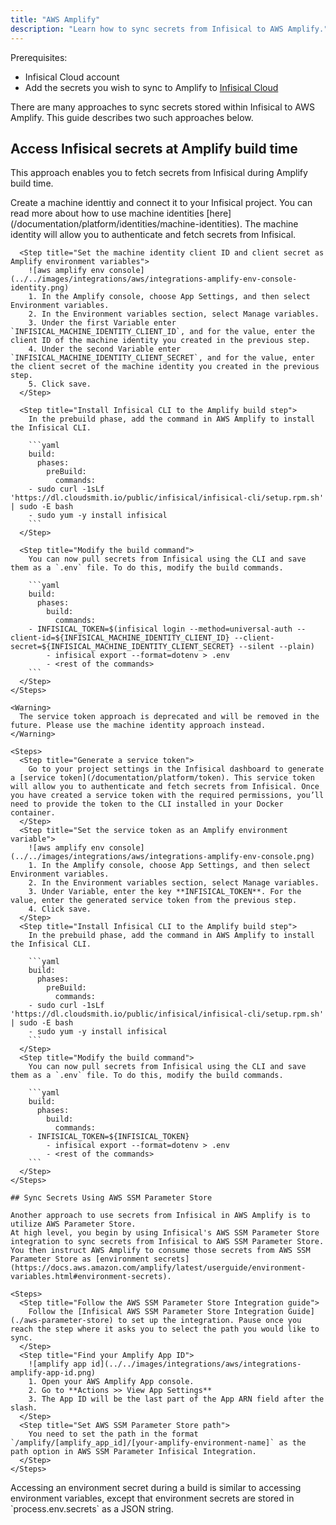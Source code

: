 ```yaml
---
title: "AWS Amplify"
description: "Learn how to sync secrets from Infisical to AWS Amplify."
---
```


Prerequisites:
- Infisical Cloud account
- Add the secrets you wish to sync to Amplify to [Infisical Cloud](https://app.infisical.com)

There are many approaches to sync secrets stored within Infisical to AWS Amplify. This guide describes two such approaches below. 

## Access Infisical secrets at Amplify build time

This approach enables you to fetch secrets from Infisical during Amplify build time. 

<Tabs>

  <Tab title="Machine Identity (Recommended)">
    <Steps>
      <Step title="Create a machine identity">
          Create a machine identtiy and connect it to your Infisical project. You can read more about how to use machine identities [here](/documentation/platform/identities/machine-identities). The machine identity will allow you to authenticate and fetch secrets from Infisical.
      </Step> 

      <Step title="Set the machine identity client ID and client secret as Amplify environment variables">
        ![aws amplify env console](../../images/integrations/aws/integrations-amplify-env-console-identity.png)
        1. In the Amplify console, choose App Settings, and then select Environment variables.
        2. In the Environment variables section, select Manage variables.
        3. Under the first Variable enter `INFISICAL_MACHINE_IDENTITY_CLIENT_ID`, and for the value, enter the client ID of the machine identity you created in the previous step.
        4. Under the second Variable enter `INFISICAL_MACHINE_IDENTITY_CLIENT_SECRET`, and for the value, enter the client secret of the machine identity you created in the previous step.
        5. Click save.
      </Step>

      <Step title="Install Infisical CLI to the Amplify build step">
        In the prebuild phase, add the command in AWS Amplify to install the Infisical CLI.

        ```yaml
        build:
          phases:
            preBuild:
              commands:
        - sudo curl -1sLf 'https://dl.cloudsmith.io/public/infisical/infisical-cli/setup.rpm.sh' | sudo -E bash
        - sudo yum -y install infisical
        ```
      </Step>

      <Step title="Modify the build command">
        You can now pull secrets from Infisical using the CLI and save them as a `.env` file. To do this, modify the build commands.

        ```yaml
        build:
          phases:
            build:
              commands:
        - INFISICAL_TOKEN=$(infisical login --method=universal-auth --client-id=${INFISICAL_MACHINE_IDENTITY_CLIENT_ID} --client-secret=${INFISICAL_MACHINE_IDENTITY_CLIENT_SECRET} --silent --plain)
            - infisical export --format=dotenv > .env
            - <rest of the commands>
        ```
      </Step>
    </Steps>

  </Tab>

  <Tab title="Service Token (Deprecated)">
    
    <Warning>
      The service token approach is deprecated and will be removed in the future. Please use the machine identity approach instead.
    </Warning>
    
    <Steps>
      <Step title="Generate a service token">
        Go to your project settings in the Infisical dashboard to generate a [service token](/documentation/platform/token). This service token will allow you to authenticate and fetch secrets from Infisical. Once you have created a service token with the required permissions, you’ll need to provide the token to the CLI installed in your Docker container.
      </Step>
      <Step title="Set the service token as an Amplify environment variable">
        ![aws amplify env console](../../images/integrations/aws/integrations-amplify-env-console.png)
        1. In the Amplify console, choose App Settings, and then select Environment variables.
        2. In the Environment variables section, select Manage variables.
        3. Under Variable, enter the key **INFISICAL_TOKEN**. For the value, enter the generated service token from the previous step.
        4. Click save.
      </Step>
      <Step title="Install Infisical CLI to the Amplify build step">
        In the prebuild phase, add the command in AWS Amplify to install the Infisical CLI.

        ```yaml
        build:
          phases:
            preBuild:
              commands:
        - sudo curl -1sLf 'https://dl.cloudsmith.io/public/infisical/infisical-cli/setup.rpm.sh' | sudo -E bash
        - sudo yum -y install infisical
        ```
      </Step>
      <Step title="Modify the build command">
        You can now pull secrets from Infisical using the CLI and save them as a `.env` file. To do this, modify the build commands.

        ```yaml
        build:
          phases:
            build:
              commands:
        - INFISICAL_TOKEN=${INFISICAL_TOKEN}
            - infisical export --format=dotenv > .env
            - <rest of the commands>
        ```
      </Step>
    </Steps>

    ## Sync Secrets Using AWS SSM Parameter Store 

    Another approach to use secrets from Infisical in AWS Amplify is to utilize AWS Parameter Store. 
    At high level, you begin by using Infisical's AWS SSM Parameter Store integration to sync secrets from Infisical to AWS SSM Parameter Store. You then instruct AWS Amplify to consume those secrets from AWS SSM Parameter Store as [environment secrets](https://docs.aws.amazon.com/amplify/latest/userguide/environment-variables.html#environment-secrets).

    <Steps>
      <Step title="Follow the AWS SSM Parameter Store Integration guide">
        Follow the [Infisical AWS SSM Parameter Store Integration Guide](./aws-parameter-store) to set up the integration. Pause once you reach the step where it asks you to select the path you would like to sync. 
      </Step>
      <Step title="Find your Amplify App ID">
        ![amplify app id](../../images/integrations/aws/integrations-amplify-app-id.png)
        1. Open your AWS Amplify App console.
        2. Go to **Actions >> View App Settings**
        3. The App ID will be the last part of the App ARN field after the slash.
      </Step>
      <Step title="Set AWS SSM Parameter Store path">
        You need to set the path in the format `/amplify/[amplify_app_id]/[your-amplify-environment-name]` as the path option in AWS SSM Parameter Infisical Integration.
      </Step>
    </Steps>
  </Tab>
</Tabs>



<Info>
  Accessing an environment secret during a build is similar to accessing environment variables, except that environment secrets are stored in `process.env.secrets` as a JSON string.
</Info>
